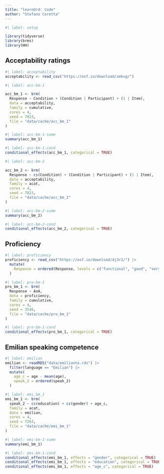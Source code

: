 ```yaml
---
title: "learnOrd: Code"
author: "Stefano Coretta"
---
```


```r
#| label: setup

library(tidyverse)
library(brms)
library(HH)
```

## Acceptability ratings

```r
#| label: acceptability
acceptability <- read_csv("https://osf.io/download/xmkvg/")
```

```r
#| label: acc-bm-1

acc_bm_1 <- brm(
  Response ~ Condition + (Condition | Participant) + (1 | Item),
  data = acceptability,
  family = cumulative,
  cores = 4,
  seed = 7823,
  file = "data/cache/acc_bm_1"
)
```

```r
#| label: acc-bm-1-summ
summary(acc_bm_1)
```

```r
#| label: acc-bm-1-cond
conditional_effects(acc_bm_1, categorical = TRUE)
```

```r
#| label: acc-bm-2

acc_bm_2 <- brm(
  Response ~ cs(Condition) + (Condition | Participant) + (1 | Item),
  data = acceptability,
  family = acat,
  cores = 4,
  seed = 7823,
  file = "data/cache/acc_bm_2"
)
```

```r
#| label: acc-bm-2-summ
summary(acc_bm_2)
```

```r
#| label: acc-bm-2-cond
conditional_effects(acc_bm_2, categorical = TRUE)
```

## Proficiency

```r
#| label: proficiency
proficiency <- read_csv("https://osf.io/download/4j3r2/") |> 
  mutate(
    Response = ordered(Response, levels = c("functional", "good", "very good", "nativelike"))
  )
```

```r
#| label: pro-bm-1
pro_bm_1 <- brm(
  Response ~ AoA,
  data = proficiency,
  family = cumulative,
  cores = 4,
  seed = 3546,
  file = "data/cache/pro_bm_1"
)
```

```r
#| label: pro-bm-1-cond
conditional_effects(pro_bm_1, categorical = TRUE)
```



## Emilian speaking competence

```r
#| label: emilian
emilian <- readRDS("data/emilianto.rds") |> 
  filter(language == "Emilian") |> 
  mutate(
    age_c = age - mean(age),
    speak_2 = ordered(speak_2)
  )
```

```r
#| label: emi_bm_1
emi_bm_1 <- brm(
  speak_2 ~ cs(education) + cs(gender) + age_c,
  family = acat,
  data = emilian,
  cores = 4,
  seed = 7263,
  file = "data/cache/emi_bm_1"
)
```

```r
#| label: emi-bm-1-summ
summary(emi_bm_1)
```

```r
#| label: emi-bm-1-cond
conditional_effects(emi_bm_1, effects = "gender", categorical = TRUE)
conditional_effects(emi_bm_1, effects = "education", categorical = TRUE)
conditional_effects(emi_bm_1, effects = "age_c", categorical = TRUE)
```


